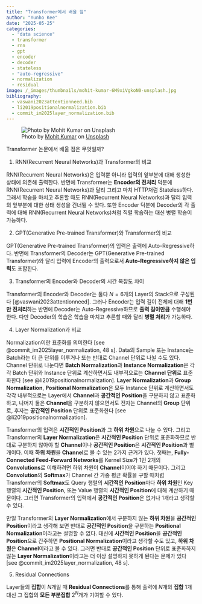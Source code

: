 ```yaml
---
title: "Transformer에서 배울 점"
author: "Yunho Kee"
date: "2025-05-25"
categories:
  - "data science"
  - transformer
  - rnn
  - gpt
  - encoder
  - decoder
  - stateless
  - "auto-regressive"
  - normalization
  - residual
image: /_images/thumbnails/mohit-kumar-6M9xiVgkoN0-unsplash.jpg
bibliography: 
  - vaswani2023attentionneed.bib
  - li2019positionalnormalization.bib
  - commit_im2025layer_normalization.bib
---
```


![Photo by <a href="https://unsplash.com/@98mohitkumar?utm_content=creditCopyText&utm_medium=referral&utm_source=unsplash">Mohit Kumar</a> on <a href="https://unsplash.com/photos/aerial-photography-of-buildings-6M9xiVgkoN0?utm_content=creditCopyText&utm_medium=referral&utm_source=unsplash">Unsplash</a>]({{< meta image >}}){fig-alt="A photo of a bird's eye view of a city."}

Transformer 논문에서 배울 점은 무엇일까?

1. RNN(Recurrent Neural Networks)과 Transformer의 비교

  RNN(Recurrent Neural Networks)은 입력뿐 아니라 입력의 앞부분에 대해 생성한 상태에 의존해 출력한다.
  반면에 Transformer는 **Encoder의 전처리** 덕분에 RNN(Recurrent Neural Networks)과 달리 그리고 마치 HTTP처럼 Stateless하다.
  그래서 학습을 마치고 추론할 때도 RNN(Recurrent Neural Networks)과 달리 입력의 앞부분에 대한 상태 생성을 건너뛸 수 있다.
  또한 Encoder 덕분에 Decoder의 각 출력에 대해 RNN(Recurrent Neural Networks)처럼 직렬 학습하는 대신 병렬 학습이 가능하다.

2. GPT(Generative Pre-trained Transformer)와 Transformer의 비교

  GPT(Generative Pre-trained Transformer)의 입력은 출력에 Auto-Regressive하다.
  반면에 Transformer의 Decoder는 GPT(Generative Pre-trained Transformer)와 달리 입력에 Encoder의 출력으로서 **Auto-Regressive하지 않은 입력**도 포함한다.

3. Transformer의 Encoder와 Decoder의 시간 복잡도 차이

  Transformer의 Encoder와 Decoder는 둘다 $N = 6$개의 Layer의 Stack으로 구성된다 [@vaswani2023attentionneed].
  그러나 Encoder는 입력 길이 전체에 대해 **1번만 전처리**하는 반면에 Decoder는 Auto-Regressive하므로 **출력 길이만큼** 수행해야 한다.
  다만 Decoder의 학습은 학습을 마치고 추론할 때와 달리 **병렬 처리**가 가능하다.

4. Layer Normalization과 비교

  Normalization이란 표준화를 의미한다 [see @commit_im2025layer_normalization, 48 s]. Data의 Sample 또는 Instance는 Batch라는 더 큰 단위를 이루거나 또는 반대로 Channel 단위로 나뉠 수도 있다. Channel 단위로 나눈다면 **Batch Normalization**과 **Instance Normalization**은 각각 Batch 단위와 Instance 단위로 계산하면서도 내부적으로는 **Channel 단위**로 표준화한다 [see @li2019positionalnormalization]. **Layer Normalization**과 **Group Normalization**, **Positional Normalization**은 모두 Instance 단위로 계산하면서도 각각 내부적으로는 Layer에서 **Channel**과 **공간적인 Position**을 구분하지 않고 표준화하고, 나머지 둘은 **Channel**을 구분하지 않으면서도 전자는 Channel의 **Group** 단위로, 후자는 **공간적인 Position** 단위로 표준화한다 [see @li2019positionalnormalization].
  
  Transformer의 입력은 **시간적인 Position**과 그 **하위 차원**으로 나눌 수 있다. 그리고 Transformer의 **Layer Normalization**은 **시간적인 Position** 단위로 표준화하므로 반대로 구분하지 않아야 할 **Channel**이나 **공간적인 Position**은 **시간적인 Position**과 별개이다. 이때 **하위 차원**을 **Channel**로 볼 수 있는 2가지 근거가 있다. 첫째는, **Fully-Connected Feed-Forward Networks**를 Kernel Size가 1인 2개의 **Convolutions**로 이해하려면 하위 차원이 **Channel**이어야 하기 때문이다. 그리고 **Convolution**의 **Softmax**가 Channel 간 가중 평균 확률을 구할 때처럼 Transformer의 **Softmax**도 Query 행렬의 **시간적인 Position**마다 **하위 차원**인 Key 행렬의 **시간적인 Position**, 또는 Value 행렬의 **시간적인 Position**에 대해 계산하기 때문이다. 그러면 Transformer의 입력에서 **공간적인 Position**은 없거나 1개라고 생각할 수 있다.
  
  만일 Transformer의 **Layer Normalization**에서 구분하지 않는 **하위 차원**을 **공간적인 Position**이라고 생각해 보면 반대로 **공간적인 Position**을 구분하는 **Positional Normalization**이라고는 설명할 수 없다. 대신에 **시간적인 Position**을 **공간적인 Position**으로 간주하면 **Positional Normalization**이라고 생각할 수도 있고, **하위 차원**은 **Channel**이라고 볼 수 있다. 그러면 반대로 **공간적인 Position** 단위로 표준화하지 않는 **Layer Normalization**이라고는 더 이상 설명하지 못하게 된다는 문제가 있다 [see @commit_im2025layer_normalization, 48 s].

5. Residual Connections

  Layer들의 **집합**이 $N$개일 때 **Residual Connections**를 통해 출력에 $N$개의 **집합** 1개 대신 그 집합의 **모든 부분집합** $2^N$개가 기여할 수 있다.